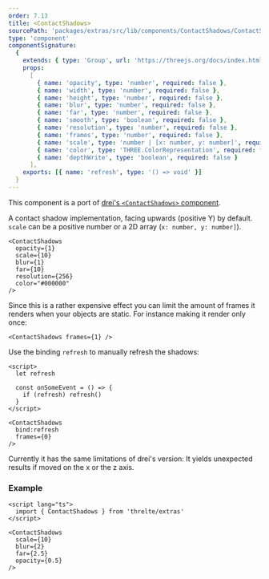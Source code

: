 ```yaml
---
order: 7.13
title: <ContactShadows>
sourcePath: 'packages/extras/src/lib/components/ContactShadows/ContactShadows.svelte'
type: 'component'
componentSignature:
  {
    extends: { type: 'Group', url: 'https://threejs.org/docs/index.html#api/en/objects/Group' },
    props:
      [
        { name: 'opacity', type: 'number', required: false },
        { name: 'width', type: 'number', required: false },
        { name: 'height', type: 'number', required: false },
        { name: 'blur', type: 'number', required: false },
        { name: 'far', type: 'number', required: false },
        { name: 'smooth', type: 'boolean', required: false },
        { name: 'resolution', type: 'number', required: false },
        { name: 'frames', type: 'number', required: false },
        { name: 'scale', type: 'number | [x: number, y: number]', required: false },
        { name: 'color', type: 'THREE.ColorRepresentation', required: false },
        { name: 'depthWrite', type: 'boolean', required: false }
      ],
    exports: [{ name: 'refresh', type: '() => void' }]
  }
---
```



This component is a port of [drei's `<ContactShadows>` component](https://github.com/pmndrs/drei#contactshadows).

A contact shadow implementation, facing upwards (positive Y) by default. `scale` can be a positive number or a 2D array (`x: number, y: number]`).

```svelte
<ContactShadows
  opacity={1}
  scale={10}
  blur={1}
  far={10}
  resolution={256}
  color="#000000"
/>
```

Since this is a rather expensive effect you can limit the amount of frames it renders when your objects are static. For instance making it render only once:

```svelte
<ContactShadows frames={1} />
```

Use the binding `refresh` to manually refresh the shadows:

```svelte
<script>
  let refresh

  const onSomeEvent = () => {
    if (refresh) refresh()
  }
</script>

<ContactShadows
  bind:refresh
  frames={0}
/>
```

Currently it has the same limitations of drei's version: It yields unexpected results if moved on the x or the z axis.

<Example path="extras/contact-shadows" />

### Example

```svelte
<script lang="ts">
  import { ContactShadows } from 'threlte/extras'
</script>

<ContactShadows
  scale={10}
  blur={2}
  far={2.5}
  opacity={0.5}
/>
```
